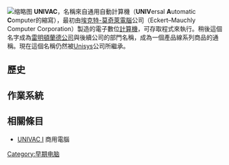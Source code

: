 [[File:Univac-I-Navy-Electronics-Supply-Office-BRL61-0992.jpg|缩略图]]
'''UNIVAC'''，名稱來自通用自動計算機（'''UNIV'''ersal '''A'''utomatic '''C'''omputer的縮寫），最初由[[埃克特-莫奇萊電腦|埃克特-莫奇萊電腦]]公司（Eckert–Mauchly Computer Corporation）製造的電子數位[[電子計算機|計算機]]，可存取程式來執行。稍後這個名字成為[[雷明頓蘭德公司|雷明頓蘭德公司]]與後續公司的部門名稱，成為一個產品線系列商品的通稱。現在這個名稱仍然被[[Unisys|Unisys]]公司所繼承。

==歷史==
==作業系統==

==相關條目==
*[[UNIVAC_I|UNIVAC I]] 商用電腦

[[Category:早期电脑|Category:早期电脑]]